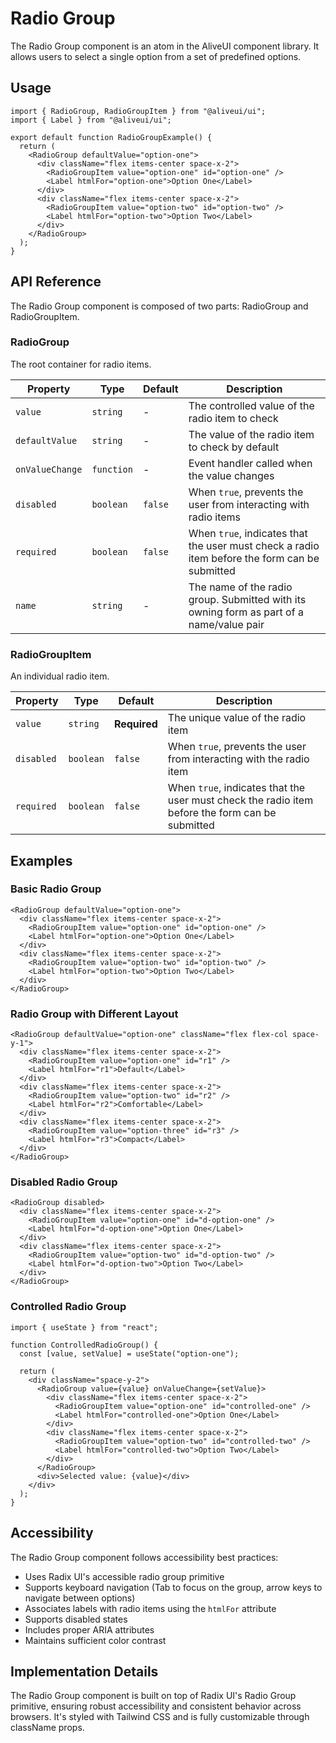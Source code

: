 # Radio Group

The Radio Group component is an atom in the AliveUI component library. It allows users to select a single option from a set of predefined options.

## Usage

```tsx
import { RadioGroup, RadioGroupItem } from "@aliveui/ui";
import { Label } from "@aliveui/ui";

export default function RadioGroupExample() {
  return (
    <RadioGroup defaultValue="option-one">
      <div className="flex items-center space-x-2">
        <RadioGroupItem value="option-one" id="option-one" />
        <Label htmlFor="option-one">Option One</Label>
      </div>
      <div className="flex items-center space-x-2">
        <RadioGroupItem value="option-two" id="option-two" />
        <Label htmlFor="option-two">Option Two</Label>
      </div>
    </RadioGroup>
  );
}
```

## API Reference

The Radio Group component is composed of two parts: RadioGroup and RadioGroupItem.

### RadioGroup

The root container for radio items.

| Property        | Type       | Default | Description                                                                                   |
| --------------- | ---------- | ------- | --------------------------------------------------------------------------------------------- |
| `value`         | `string`   | -       | The controlled value of the radio item to check                                               |
| `defaultValue`  | `string`   | -       | The value of the radio item to check by default                                               |
| `onValueChange` | `function` | -       | Event handler called when the value changes                                                   |
| `disabled`      | `boolean`  | `false` | When `true`, prevents the user from interacting with radio items                              |
| `required`      | `boolean`  | `false` | When `true`, indicates that the user must check a radio item before the form can be submitted |
| `name`          | `string`   | -       | The name of the radio group. Submitted with its owning form as part of a name/value pair      |

### RadioGroupItem

An individual radio item.

| Property   | Type      | Default      | Description                                                                                     |
| ---------- | --------- | ------------ | ----------------------------------------------------------------------------------------------- |
| `value`    | `string`  | **Required** | The unique value of the radio item                                                              |
| `disabled` | `boolean` | `false`      | When `true`, prevents the user from interacting with the radio item                             |
| `required` | `boolean` | `false`      | When `true`, indicates that the user must check the radio item before the form can be submitted |

## Examples

### Basic Radio Group

```tsx
<RadioGroup defaultValue="option-one">
  <div className="flex items-center space-x-2">
    <RadioGroupItem value="option-one" id="option-one" />
    <Label htmlFor="option-one">Option One</Label>
  </div>
  <div className="flex items-center space-x-2">
    <RadioGroupItem value="option-two" id="option-two" />
    <Label htmlFor="option-two">Option Two</Label>
  </div>
</RadioGroup>
```

### Radio Group with Different Layout

```tsx
<RadioGroup defaultValue="option-one" className="flex flex-col space-y-1">
  <div className="flex items-center space-x-2">
    <RadioGroupItem value="option-one" id="r1" />
    <Label htmlFor="r1">Default</Label>
  </div>
  <div className="flex items-center space-x-2">
    <RadioGroupItem value="option-two" id="r2" />
    <Label htmlFor="r2">Comfortable</Label>
  </div>
  <div className="flex items-center space-x-2">
    <RadioGroupItem value="option-three" id="r3" />
    <Label htmlFor="r3">Compact</Label>
  </div>
</RadioGroup>
```

### Disabled Radio Group

```tsx
<RadioGroup disabled>
  <div className="flex items-center space-x-2">
    <RadioGroupItem value="option-one" id="d-option-one" />
    <Label htmlFor="d-option-one">Option One</Label>
  </div>
  <div className="flex items-center space-x-2">
    <RadioGroupItem value="option-two" id="d-option-two" />
    <Label htmlFor="d-option-two">Option Two</Label>
  </div>
</RadioGroup>
```

### Controlled Radio Group

```tsx
import { useState } from "react";

function ControlledRadioGroup() {
  const [value, setValue] = useState("option-one");

  return (
    <div className="space-y-2">
      <RadioGroup value={value} onValueChange={setValue}>
        <div className="flex items-center space-x-2">
          <RadioGroupItem value="option-one" id="controlled-one" />
          <Label htmlFor="controlled-one">Option One</Label>
        </div>
        <div className="flex items-center space-x-2">
          <RadioGroupItem value="option-two" id="controlled-two" />
          <Label htmlFor="controlled-two">Option Two</Label>
        </div>
      </RadioGroup>
      <div>Selected value: {value}</div>
    </div>
  );
}
```

## Accessibility

The Radio Group component follows accessibility best practices:

- Uses Radix UI's accessible radio group primitive
- Supports keyboard navigation (Tab to focus on the group, arrow keys to navigate between options)
- Associates labels with radio items using the `htmlFor` attribute
- Supports disabled states
- Includes proper ARIA attributes
- Maintains sufficient color contrast

## Implementation Details

The Radio Group component is built on top of Radix UI's Radio Group primitive, ensuring robust accessibility and consistent behavior across browsers. It's styled with Tailwind CSS and is fully customizable through className props.
